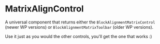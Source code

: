 # MatrixAlignControl

A universal component that returns either the `BlockAlignmentMatrixControl` (newer WP versions) or `BlockAlignmentMatrixToolbar` (older WP versions).

Use it just as you would the other controls, you'll get the one that works :)
